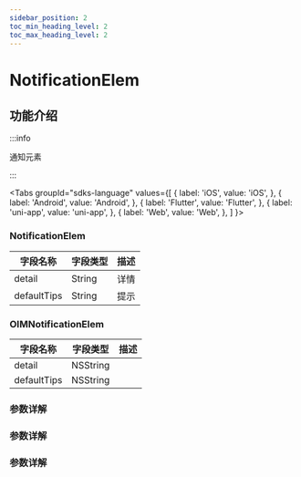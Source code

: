 ```yaml
---
sidebar_position: 2
toc_min_heading_level: 2
toc_max_heading_level: 2
---
```


# NotificationElem

## 功能介绍

:::info

通知元素

:::

<Tabs
groupId="sdks-language"
values={[
{ label: 'iOS', value: 'iOS', },
{ label: 'Android', value: 'Android', },
{ label: 'Flutter', value: 'Flutter', },
{ label: 'uni-app', value: 'uni-app', },
{ label: 'Web', value: 'Web', },
]
}>

<TabItem value="Flutter">


### NotificationElem

| 字段名称        | 字段类型                        | 描述         |
| --------------- | ------------------------------- | ------------ |
| detail          | String                        |    详情          |
| defaultTips     | String                        |     提示         |

</TabItem>

<TabItem value="iOS">

### OIMNotificationElem

| 字段名称        | 字段类型                        | 描述         |
| --------------- | ------------------------------- | ------------ |
| detail          | NSString                        |              |
| defaultTips     | NSString                        |              |

</TabItem>

<TabItem value="Android">

### 参数详解

</TabItem>

<TabItem value="Web">

### 参数详解

</TabItem>

<TabItem value="uni-app">

### 参数详解

</TabItem>

</Tabs>
